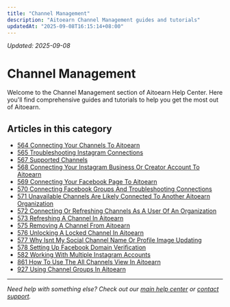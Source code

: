 ```yaml
---
title: "Channel Management"
description: "Aitoearn Channel Management guides and tutorials"
updatedAt: "2025-09-08T16:15:14+08:00"
---
```

<!-- UPDATED_AT -->
_Updated: 2025-09-08_

# Channel Management

Welcome to the Channel Management section of Aitoearn Help Center. Here you'll find comprehensive guides and tutorials to help you get the most out of Aitoearn.

## Articles in this category

- [564 Connecting Your Channels To Aitoearn](564-connecting-your-channels-to-aitoearn)
- [565 Troubleshooting Instagram Connections](565-troubleshooting-instagram-connections)
- [567 Supported Channels](567-supported-channels)
- [568 Connecting Your Instagram Business Or Creator Account To Aitoearn](568-connecting-your-instagram-business-or-creator-account-to-aitoearn)
- [569 Connecting Your Facebook Page To Aitoearn](569-connecting-your-facebook-page-to-aitoearn)
- [570 Connecting Facebook Groups And Troubleshooting Connections](570-connecting-facebook-groups-and-troubleshooting-connections)
- [571 Unavailable Channels Are Likely Connected To Another Aitoearn Organization](571-unavailable-channels-are-likely-connected-to-another-aitoearn-organization)
- [572 Connecting Or Refreshing Channels As A User Of An Organization](572-connecting-or-refreshing-channels-as-a-user-of-an-organization)
- [573 Refreshing A Channel In Aitoearn](573-refreshing-a-channel-in-aitoearn)
- [575 Removing A Channel From Aitoearn](575-removing-a-channel-from-aitoearn)
- [576 Unlocking A Locked Channel In Aitoearn](576-unlocking-a-locked-channel-in-aitoearn)
- [577 Why Isnt My Social Channel Name Or Profile Image Updating](577-why-isnt-my-social-channel-name-or-profile-image-updating)
- [578 Setting Up Facebook Domain Verification](578-setting-up-facebook-domain-verification)
- [582 Working With Multiple Instagram Accounts](582-working-with-multiple-instagram-accounts)
- [861 How To Use The All Channels View In Aitoearn](861-how-to-use-the-all-channels-view-in-aitoearn)
- [927 Using Channel Groups In Aitoearn](927-using-channel-groups-in-aitoearn)

---

*Need help with something else? Check out our [main help center](/en/help-center) or [contact support](mailto:hello@aitoearn.com).*

